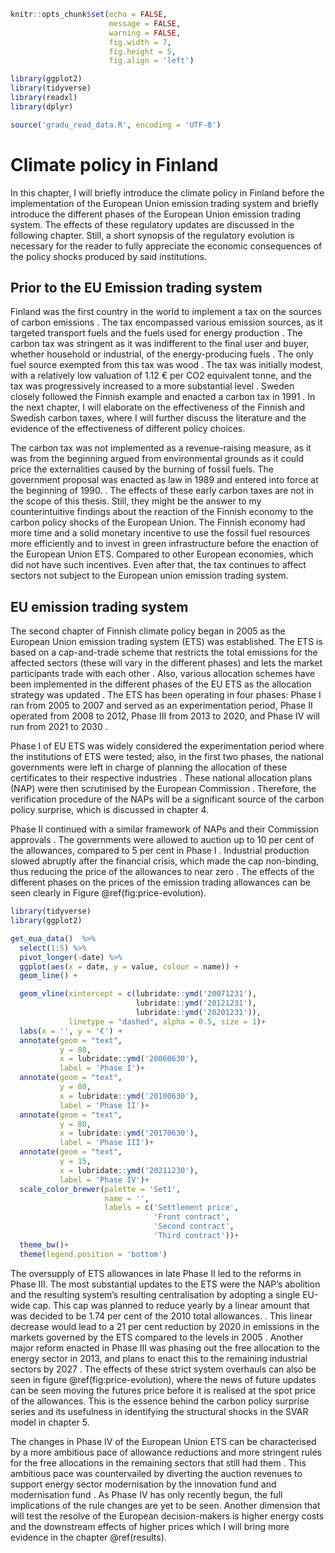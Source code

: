 
```r
knitr::opts_chunk$set(echo = FALSE,
                      message = FALSE,
                      warning = FALSE,
                      fig.width = 7,
                      fig.height = 5,
                      fig.align = 'left')

library(ggplot2)
library(tidyverse)
library(readxl)
library(dplyr)

source('gradu_read_data.R', encoding = 'UTF-8')
```


# Climate policy in Finland {#clipolfi}

In this chapter, I will briefly introduce the climate policy in Finland before the implementation of the European Union emission trading system and briefly introduce the different phases of the European Union emission trading system. The effects of these regulatory updates are discussed in the following chapter. Still, a short synopsis of the regulatory evolution is necessary for the reader to fully appreciate the economic consequences of the policy shocks produced by said institutions. 

## Prior to the EU Emission trading system {#preeuclipol}

Finland was the first country in the world to implement a tax on the sources of carbon emissions \citep{hallitus1989, bavbek2016}. The tax encompassed various emission sources, as it targeted transport fuels and the fuels used for energy production \citep{lin2011,ekins1999}. The carbon tax was stringent as it was indifferent to the final user and buyer, whether household or industrial, of the energy-producing fuels  \citep{ekins1999}. The only fuel source exempted from this tax was wood \citep{elbaum2021}. The tax was initially modest, with a relatively low valuation of 1.12 € per CO2 equivalent tonne, and the tax was progressively increased to a more substantial level \citep{bavbek2016}. Sweden closely followed the Finnish example and enacted a carbon tax in 1991 \citep{andersson2019}. In the next chapter, I will elaborate on the effectiveness of the Finnish and Swedish carbon taxes, where I will further discuss the literature and the evidence of the effectiveness of different policy choices.

The carbon tax was not implemented as a revenue-raising measure, as it was from the beginning argued from environmental grounds as it could price the externalities caused by the burning of fossil fuels. The government proposal was enacted as law in 1989 and entered into force at the beginning of 1990. \citep{hallitus1989}. The effects of these early carbon taxes are not in the scope of this thesis. Still, they might be the answer to my counterintuitive findings about the reaction of the Finnish economy to the carbon policy shocks of the European Union. The Finnish economy had more time and a solid monetary incentive to use the fossil fuel resources more efficiently and to invest in green infrastructure before the enaction of the European Union ETS. Compared to other European economies, which did not have such incentives. Even after that, the tax continues to affect sectors not subject to the European union emission trading system. 

## EU emission trading system

The second chapter of Finnish climate policy began in 2005 as the European Union emission trading system (ETS) was established. The ETS is based on a cap-and-trade scheme that restricts the total emissions for the affected sectors (these will vary in the different phases) and lets the market participants trade with each other \citep{garcia2021}. Also, various allocation schemes have been implemented in the different phases of the EU ETS as the allocation strategy was updated \citep{verde2019free}. The ETS has been operating in four phases: Phase I ran from 2005 to 2007 and served as an experimentation period, Phase II operated from 2008 to 2012, Phase III from 2013 to 2020, and Phase IV will run from 2021 to 2030 \citep{ellerman2020,joltreau2019,verde2019free}.

Phase I of EU ETS was widely considered the experimentation period where the institutions of ETS were tested; also, in the first two phases, the national governments were left in charge of planning the allocation of these certificates to their respective industries \citep{verde2019free}. These national allocation plans (NAP) were then scrutinised by the European Commission \citep{ellerman2020}. Therefore, the verification procedure of the NAPs will be a significant source of the carbon policy surprise, which is discussed in chapter 4.

Phase II continued with a similar framework of NAPs and their Commission approvals \citep{ellerman2020}. The governments were allowed to auction up to 10 per cent of the allowances, compared to 5 per cent in Phase I \citep{ellerman2020}. Industrial production slowed abruptly after the financial crisis, which made the cap non-binding, thus reducing the price of the allowances to near zero \citep{verde2019free}. The effects of the different phases on the prices of the emission trading allowances can be seen clearly in Figure \@ref(fig:price-evolution).

```r

library(tidyverse)
library(ggplot2)

get_eua_data()  %>%  
  select(1:5) %>% 
  pivot_longer(-date) %>%  
  ggplot(aes(x = date, y = value, colour = name)) +
  geom_line() +

  geom_vline(xintercept = c(lubridate::ymd('20071231'),
                            lubridate::ymd('20121231'),
                            lubridate::ymd('20201231')),
             linetype = "dashed", alpha = 0.5, size = 1)+
  labs(x = '', y = '€') +
  annotate(geom = "text",
           y = 80, 
           x = lubridate::ymd('20060630'), 
           label = 'Phase I')+
  annotate(geom = "text",
           y = 80, 
           x = lubridate::ymd('20100630'), 
           label = 'Phase II')+
  annotate(geom = "text",
           y = 80, 
           x = lubridate::ymd('20170630'), 
           label = 'Phase III')+
  annotate(geom = "text",
           y = 15, 
           x = lubridate::ymd('20211230'), 
           label = 'Phase IV')+
  scale_color_brewer(palette = 'Set1', 
                     name = '', 
                     labels = c('Settlement price',
                                'Front contract',
                                'Second contract',
                                'Third contract'))+
  theme_bw()+
  theme(legend.position = 'bottom')

```

The oversupply of ETS allowances in late Phase II led to the reforms in Phase III. The most substantial updates to the ETS were the NAP's abolition and the resulting system's resulting centralisation by adopting a single EU-wide cap. This cap was planned to reduce yearly by a linear amount that was decided to be 1.74 per cent of the 2010 total allowances. \citep{ellerman2020}. This linear decrease would lead to a 21 per cent reduction by 2020 in emissions in the markets governed by the ETS compared to the levels in 2005 \citep{verde2019free}. Another major reform enacted in Phase III was phasing out the free allocation to the energy sector in 2013, and plans to enact this to the remaining industrial sectors by 2027 \citep{ellerman2020}. The effects of these strict system overhauls can also be seen in figure \@ref(fig:price-evolution), where the news of future updates can be seen moving the futures price before it is realised at the spot price of the allowances. This is the essence behind the carbon policy surprise series and its usefulness in identifying the structural shocks in the SVAR model in chapter 5.

The changes in Phase IV of the European Union ETS can be characterised by a more ambitious pace of allowance reductions and more stringent rules for the free allocations in the remaining sectors that still had them \citep{verde2019free}. This ambitious pace was countervailed by diverting the auction revenues to support energy sector modernisation by the innovation fund and modernisation fund \citep{verde2019free}. As Phase IV has only recently begun, the full implications of the rule changes are yet to be seen. Another dimension that will test the resolve of the European decision-makers is higher energy costs and the downstream effects of higher prices which I will bring more evidence in the chapter \@ref(results).

\newpage